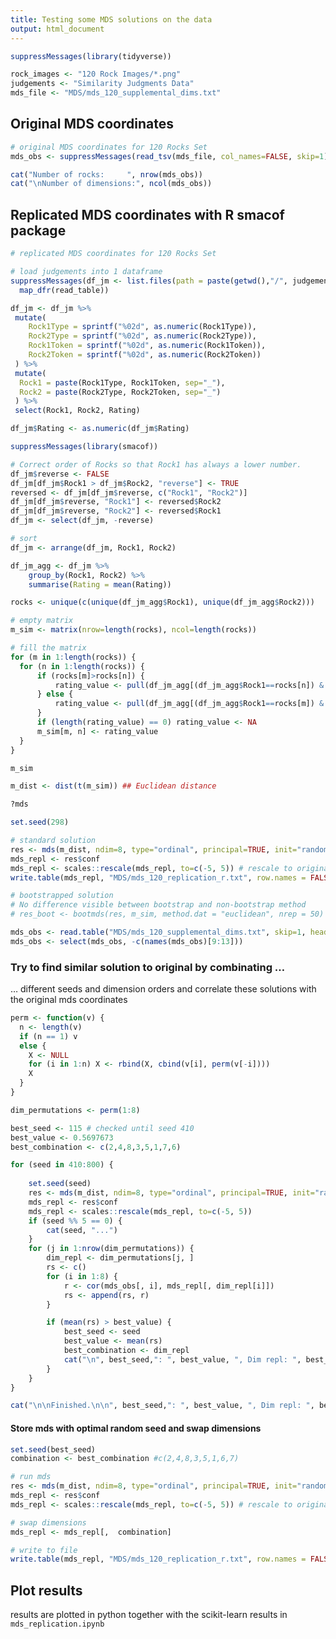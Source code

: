 ```yaml
---
title: Testing some MDS solutions on the data 
output: html_document
---
```



```r
suppressMessages(library(tidyverse))

rock_images <- "120 Rock Images/*.png"
judgements <- "Similarity Judgments Data"
mds_file <- "MDS/mds_120_supplemental_dims.txt"
```

## Original MDS coordinates

```r
# original MDS coordinates for 120 Rocks Set
mds_obs <- suppressMessages(read_tsv(mds_file, col_names=FALSE, skip=1))

cat("Number of rocks:     ", nrow(mds_obs))
cat("\nNumber of dimensions:", ncol(mds_obs))
```

## Replicated MDS coordinates with R smacof package

```r
# replicated MDS coordinates for 120 Rocks Set

# load judgements into 1 dataframe
suppressMessages(df_jm <- list.files(path = paste(getwd(),"/", judgements, sep=""), pattern = 'rocks_similarity_120_*', full.names = T) %>%
  map_dfr(read_table))

df_jm <- df_jm %>%
 mutate(
    Rock1Type = sprintf("%02d", as.numeric(Rock1Type)),
    Rock2Type = sprintf("%02d", as.numeric(Rock2Type)),
    Rock1Token = sprintf("%02d", as.numeric(Rock1Token)),
    Rock2Token = sprintf("%02d", as.numeric(Rock2Token))
 ) %>%
 mutate(
  Rock1 = paste(Rock1Type, Rock1Token, sep="_"),
  Rock2 = paste(Rock2Type, Rock2Token, sep="_")
 ) %>%
 select(Rock1, Rock2, Rating)

df_jm$Rating <- as.numeric(df_jm$Rating)
```


```r
suppressMessages(library(smacof))
```

```r
# Correct order of Rocks so that Rock1 has always a lower number. 
df_jm$reverse <- FALSE
df_jm[df_jm$Rock1 > df_jm$Rock2, "reverse"] <- TRUE
reversed <- df_jm[df_jm$reverse, c("Rock1", "Rock2")]
df_jm[df_jm$reverse, "Rock1"] <- reversed$Rock2
df_jm[df_jm$reverse, "Rock2"] <- reversed$Rock1
df_jm <- select(df_jm, -reverse)

# sort
df_jm <- arrange(df_jm, Rock1, Rock2)

df_jm_agg <- df_jm %>%
    group_by(Rock1, Rock2) %>%
    summarise(Rating = mean(Rating))

rocks <- unique(c(unique(df_jm_agg$Rock1), unique(df_jm_agg$Rock2)))

# empty matrix
m_sim <- matrix(nrow=length(rocks), ncol=length(rocks))

# fill the matrix
for (m in 1:length(rocks)) {
  for (n in 1:length(rocks)) {
      if (rocks[m]>rocks[n]) {
          rating_value <- pull(df_jm_agg[(df_jm_agg$Rock1==rocks[n]) & (df_jm_agg$Rock2==rocks[m]), "Rating"])
      } else {
          rating_value <- pull(df_jm_agg[(df_jm_agg$Rock1==rocks[m]) & (df_jm_agg$Rock2==rocks[n]), "Rating"])
      }
      if (length(rating_value) == 0) rating_value <- NA
      m_sim[m, n] <- rating_value
  } 
}
```

```r
m_sim
```


```r
m_dist <- dist(t(m_sim)) ## Euclidean distance
```

```r
?mds
```

```r
set.seed(298)

# standard solution
res <- mds(m_dist, ndim=8, type="ordinal", principal=TRUE, init="random", itmax=2000)
mds_repl <- res$conf
mds_repl <- scales::rescale(mds_repl, to=c(-5, 5)) # rescale to original mds coords min max
write.table(mds_repl, "MDS/mds_120_replication_r.txt", row.names = FALSE) # write to file

# bootstrapped solution
# No difference visible between bootstrap and non-bootstrap method
# res_boot <- bootmds(res, m_sim, method.dat = "euclidean", nrep = 50)
```

```r
mds_obs <- read.table("MDS/mds_120_supplemental_dims.txt", skip=1, header=FALSE)
mds_obs <- select(mds_obs, -c(names(mds_obs)[9:13]))
```

### Try to find similar solution to original by combinating ...
... different seeds and dimension orders and correlate these solutions with the original mds coordinates

```r
perm <- function(v) {
  n <- length(v)
  if (n == 1) v
  else {
    X <- NULL
    for (i in 1:n) X <- rbind(X, cbind(v[i], perm(v[-i])))
    X
  }
}

dim_permutations <- perm(1:8)
```

```r
best_seed <- 115 # checked until seed 410
best_value <- 0.5697673
best_combination <- c(2,4,8,3,5,1,7,6)
```


```r
for (seed in 410:800) {
    
    set.seed(seed)
    res <- mds(m_dist, ndim=8, type="ordinal", principal=TRUE, init="random", itmax=5000, eps = 1e-09)
    mds_repl <- res$conf
    mds_repl <- scales::rescale(mds_repl, to=c(-5, 5))
    if (seed %% 5 == 0) {
        cat(seed, "...")
    }
    for (j in 1:nrow(dim_permutations)) {
        dim_repl <- dim_permutations[j, ]
        rs <- c()
        for (i in 1:8) {
            r <- cor(mds_obs[, i], mds_repl[, dim_repl[i]]) 
            rs <- append(rs, r)
        }

        if (mean(rs) > best_value) {
            best_seed <- seed 
            best_value <- mean(rs) 
            best_combination <- dim_repl
            cat("\n", best_seed,": ", best_value, ", Dim repl: ", best_combination, sep="")
        }
    }
}

cat("\n\nFinished.\n\n", best_seed,": ", best_value, ", Dim repl: ", best_combination, sep="")
```

#### Store mds with optimal random seed and swap dimensions

```r
set.seed(best_seed)
combination <- best_combination #c(2,4,8,3,5,1,6,7)

# run mds
res <- mds(m_dist, ndim=8, type="ordinal", principal=TRUE, init="random", itmax=5000, eps = 1e-09)
mds_repl <- res$conf
mds_repl <- scales::rescale(mds_repl, to=c(-5, 5)) # rescale to original mds coords min max

# swap dimensions
mds_repl <- mds_repl[,  combination]

# write to file
write.table(mds_repl, "MDS/mds_120_replication_r.txt", row.names = FALSE) # write to file
```

## Plot results

results are plotted in python together with the scikit-learn results in `mds_replication.ipynb`

